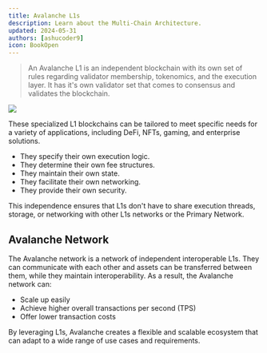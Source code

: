 ```yaml
---
title: Avalanche L1s
description: Learn about the Multi-Chain Architecture.
updated: 2024-05-31
authors: [ashucoder9]
icon: BookOpen
---
```


> An Avalanche L1 is an independent blockchain with its own set of rules regarding validator membership, tokenomics,
and the execution layer. It has it's own validator set that comes to consensus and validates the blockchain. 

![](/common-images/multi-chain-architecture/l1s.png)

These specialized L1 blockchains can be tailored to meet specific needs for a variety of applications,
including DeFi, NFTs, gaming, and enterprise solutions.

- They specify their own execution logic.
- They determine their own fee structures.
- They maintain their own state.
- They facilitate their own networking.
- They provide their own security.

This independence ensures that L1s don't have to share execution threads, storage, or networking with other L1s networks or the Primary Network. 

## Avalanche Network

The Avalanche network is a network of independent interoperable L1s. They can communicate with
each other and assets can be transferred between them, while they maintain interoperability. As a result, the Avalanche network can:

- Scale up easily
- Achieve higher overall transactions per second (TPS)
- Offer lower transaction costs

By leveraging L1s, Avalanche creates a flexible and scalable ecosystem that can adapt to a wide range of use cases and requirements.

<Quiz quizId="106"/>